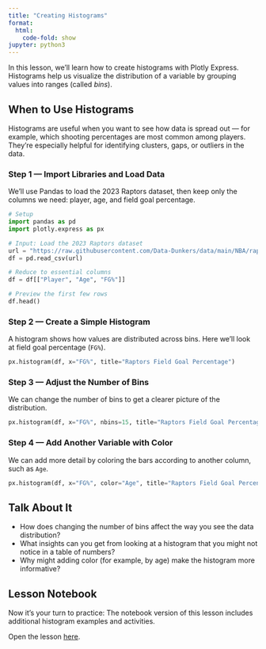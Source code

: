 ```yaml
---
title: "Creating Histograms"
format:
  html:
    code-fold: show
jupyter: python3
---
```


In this lesson, we’ll learn how to create histograms with Plotly Express. Histograms help us visualize the distribution of a variable by grouping values into ranges (called *bins*).

## When to Use Histograms

Histograms are useful when you want to see how data is spread out — for example, which shooting percentages are most common among players. They’re especially helpful for identifying clusters, gaps, or outliers in the data.

### Step 1 — Import Libraries and Load Data

We’ll use Pandas to load the 2023 Raptors dataset, then keep only the columns we need: player, age, and field goal percentage.

```python
# Setup
import pandas as pd
import plotly.express as px

# Input: Load the 2023 Raptors dataset
url = "https://raw.githubusercontent.com/Data-Dunkers/data/main/NBA/raptors-2023.csv"
df = pd.read_csv(url)

# Reduce to essential columns
df = df[["Player", "Age", "FG%"]]

# Preview the first few rows
df.head()
```

### Step 2 — Create a Simple Histogram

A histogram shows how values are distributed across bins. Here we’ll look at field goal percentage (`FG%`).

```python
px.histogram(df, x="FG%", title="Raptors Field Goal Percentage")
```

### Step 3 — Adjust the Number of Bins

We can change the number of bins to get a clearer picture of the distribution.

```python
px.histogram(df, x="FG%", nbins=15, title="Raptors Field Goal Percentage (15 Bins)")
```

### Step 4 — Add Another Variable with Color

We can add more detail by coloring the bars according to another column, such as `Age`.

```python
px.histogram(df, x="FG%", color="Age", title="Raptors Field Goal Percentage by Age")
```

## Talk About It

* How does changing the number of bins affect the way you see the data distribution?
* What insights can you get from looking at a histogram that you might not notice in a table of numbers?
* Why might adding color (for example, by age) make the histogram more informative?

## Lesson Notebook

Now it’s your turn to practice: The notebook version of this lesson includes additional histogram examples and activities.

Open the lesson [here](https://github.com/Data-Dunkers/lessons/blob/main/graphing-histograms.ipynb).

